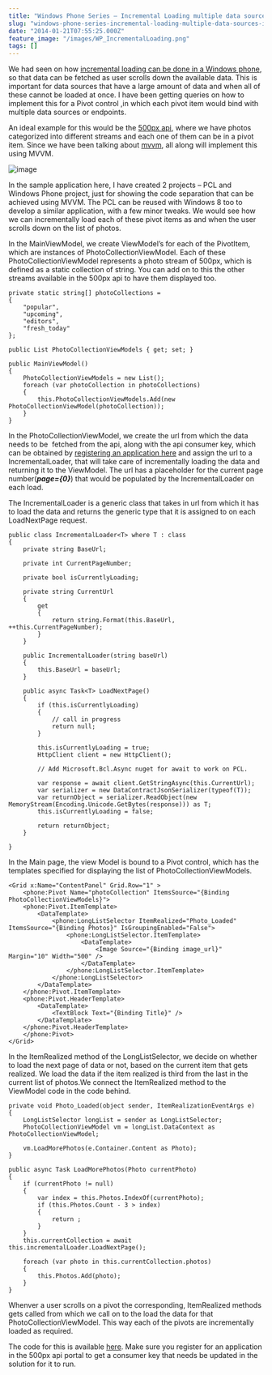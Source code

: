```yaml
---
title: "Windows Phone Series – Incremental Loading multiple data sources inside a Pivot"
slug: "windows-phone-series-incremental-loading-multiple-data-sources-inside-a-pivot"
date: "2014-01-21T07:55:25.000Z"
feature_image: "/images/WP_IncrementalLoading.png"
tags: []
---
```


We had seen on how [incremental loading can be done in a Windows phone](__GHOST_URL__/blog/windows-phone-series-incremental-loading/), so that data can be fetched as user scrolls down the available data. This is important for data sources that have a large amount of data and when all of these cannot be loaded at once. I have been getting queries on how to implement this for a Pivot control ,in which each pivot item would bind with multiple data sources or endpoints.

An ideal example for this would be the [500px api](http://developers.500px.com/), where we have photos categorized into different streams and each one of them can be in a pivot item. Since we have been talking about [mvvm](__GHOST_URL__/tag/mvvm/), all along will implement this using MVVM.

![image](/images/WP_IncrementalLoading.png)

In the sample application here, I have created 2 projects – PCL and Windows Phone project, just for showing the code separation that can be achieved using MVVM. The PCL can be reused with Windows 8 too to develop a similar application, with a few minor tweaks. We would see how we can incrementally load each of these pivot items as and when the user scrolls down on the list of photos.

In the MainViewModel, we create ViewModel’s for each of the PivotItem, which are instances of PhotoCollectionViewModel. Each of these PhotoCollectionViewModel represents a photo stream of 500px, which is defined as a static collection of string. You can add on to this the other streams available in the 500px api to have them displayed too.

    private static string[] photoCollections =
    {
        "popular",
        "upcoming",
        "editors",
        "fresh_today"
    };
    
    public List PhotoCollectionViewModels { get; set; }
    
    public MainViewModel()
    {
        PhotoCollectionViewModels = new List();
        foreach (var photoCollection in photoCollections)
        {
            this.PhotoCollectionViewModels.Add(new PhotoCollectionViewModel(photoCollection));
        }
    }
    

In the PhotoCollectionViewModel, we create the url from which the data needs to be  fetched from the api, along with the api consumer key, which can be obtained by [registering an application here](http://500px.com/settings/applications) and assign the url to a IncrementalLoader, that will take care of incrementally loading the data and returning it to the ViewModel. The url has a placeholder for the current page number(**_page={0}_**) that would be populated by the IncrementalLoader on each load.

The IncrementalLoader is a generic class that takes in url from which it has to load the data and returns the generic type that it is assigned to on each LoadNextPage request.

    public class IncrementalLoader<T> where T : class
    {
        private string BaseUrl;
    
        private int CurrentPageNumber;
    
        private bool isCurrentlyLoading;
    
        private string CurrentUrl
        {
            get
            {
                return string.Format(this.BaseUrl, ++this.CurrentPageNumber);
            }
        }
    
        public IncrementalLoader(string baseUrl)
        {
            this.BaseUrl = baseUrl;
        }
    
        public async Task<T> LoadNextPage()
        {
            if (this.isCurrentlyLoading)
            {
                // call in progress
                return null;
            }
    
            this.isCurrentlyLoading = true;
            HttpClient client = new HttpClient();
    
            // Add Microsoft.Bcl.Async nuget for await to work on PCL.
    
            var response = await client.GetStringAsync(this.CurrentUrl);
            var serializer = new DataContractJsonSerializer(typeof(T));
            var returnObject = serializer.ReadObject(new MemoryStream(Encoding.Unicode.GetBytes(response))) as T;
            this.isCurrentlyLoading = false;
    
            return returnObject;
        }
    
    }
    

In the Main page, the view Model is bound to a Pivot control, which has the templates specified for displaying the list of PhotoCollectionViewModels.

    
    <Grid x:Name="ContentPanel" Grid.Row="1" >
        <phone:Pivot Name="photoCollection" ItemsSource="{Binding PhotoCollectionViewModels}">
        <phone:Pivot.ItemTemplate>
            <DataTemplate>
                <phone:LongListSelector ItemRealized="Photo_Loaded" ItemsSource="{Binding Photos}" IsGroupingEnabled="False">
                    <phone:LongListSelector.ItemTemplate>
                        <DataTemplate>
                            <Image Source="{Binding image_url}" Margin="10" Width="500" />
                        </DataTemplate>
                    </phone:LongListSelector.ItemTemplate>
                </phone:LongListSelector>
            </DataTemplate>
        </phone:Pivot.ItemTemplate>
        <phone:Pivot.HeaderTemplate>
            <DataTemplate>
                <TextBlock Text="{Binding Title}" />
            </DataTemplate>
        </phone:Pivot.HeaderTemplate>
        </phone:Pivot>
    </Grid>
    
    

In the ItemRealized method of the LongListSelector, we decide on whether to load the next page of data or not, based on the current item that gets realized. We load the data if the item realized is third from the last in the current list of photos.We connect the ItemRealized method to the ViewModel code in the code behind.

    private void Photo_Loaded(object sender, ItemRealizationEventArgs e)
    {
        LongListSelector longList = sender as LongListSelector;
        PhotoCollectionViewModel vm = longList.DataContext as PhotoCollectionViewModel;
    
        vm.LoadMorePhotos(e.Container.Content as Photo);
    }
    
    public async Task LoadMorePhotos(Photo currentPhoto)
    {
        if (currentPhoto != null)
        {
            var index = this.Photos.IndexOf(currentPhoto);
            if (this.Photos.Count - 3 > index)
            {
                return ;
            }
        }
        this.currentCollection = await this.incrementalLoader.LoadNextPage();
    
        foreach (var photo in this.currentCollection.photos)
        {
            this.Photos.Add(photo);
        }
    }
    

Whenver a user scrolls on a pivot the corresponding, ItemRealized methods gets called from which we call on to the load the data for that PhotoCollectionViewModel. This way each of the pivots are incrementally loaded as required.

The code for this is available [here](https://github.com/rahulpnath/Blog/tree/master/IncrementalLoading). Make sure you register for an application in the 500px api portal to get a consumer key that needs be updated in the solution for it to run.